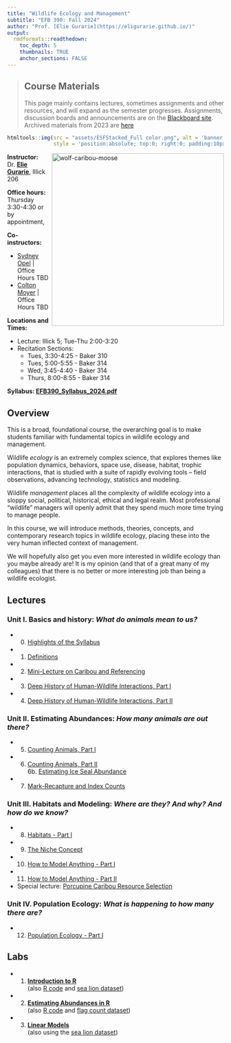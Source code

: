 ```yaml
---
title: "Wildlife Ecology and Management"
subtitle: "EFB 390: Fall 2024"
author: "Prof. [Elie Gurarie](https://eligurarie.github.io/)"
output: 
  rmdformats::readthedown:
    toc_depth: 5
    thumbnails: TRUE
    anchor_sections: FALSE
---
```


<!-- Google tag (gtag.js) -->
<script async src="https://www.googletagmanager.com/gtag/js?id=G-DTFGD3SPTQ"></script>
<script>
  window.dataLayer = window.dataLayer || [];
  function gtag(){dataLayer.push(arguments);}
  gtag('js', new Date());

  gtag('config', 'G-DTFGD3SPTQ');
</script>

> ## Course Materials
>
> This page mainly contains lectures, sometimes assignments and other resources, and will expand as the semester progresses.  Assignments, discussion boards and  announcements are on the [Blackboard site](https://blackboard.syracuse.edu/ultra/courses/_531605_1/outline).  Archived materials from 2023 are [here](Archive2023/index_archive.html)
>

```r
htmltools::img(src = "assets/ESFStacked_Full color.png", alt = 'banner', 
               style = 'position:absolute; top:0; right:0; padding:10px; width:150px')
```

<img src="assets/moose.jpg" alt="wolf-caribou-moose" style="width:400px" align="right"/>

**Instructor:** Dr. [**Elie Gurarie**](https://www.esf.edu/faculty/gurarie/), Illick 206

**Office hours:**  Thursday 3:30-4:30 or by appointment, 

**Co-instructors:** 

- [Sydney Opel](mailto:slopel@esf.edu) | Office Hours TBD
- [Colton Moyer](mailto:cmoyer@esf.edu) | Office Hours TBD 

**Locations and Times:** 

- Lecture: Illick 5; Tue-Thu 2:00-3:20
- Recitation Sections: 
  - Tues, 3:30-4:25 - Baker 310
  - Tues, 5:00-5:55 - Baker 314
  - Wed, 3:45-4:40 - Baker 314
  - Thurs, 8:00-8:55 - Baker 314

**Syllabus: [EFB390_Syllabus_2024.pdf](EFB390_Syllabus_2024.pdf)**

## Overview

This is a broad, foundational course, the overarching goal is to make students familiar with fundamental topics in wildlife ecology and management. 

Wildlife *ecology* is an extremely complex science, that explores themes like population dynamics, behaviors, space use, disease, habitat, trophic interactions, that is studied with a suite of rapidly evolving tools – field observations, advancing technology, statistics and modeling. 

Wildlife *management* places all the complexity of wildlife ecology into a sloppy social, political, historical, ethical and legal realm. Most professional “wildlife” managers will openly admit that they spend much more time trying to manage people. 

In this course, we will introduce methods, theories, concepts, and contemporary research topics in wildlife ecology, placing these into the very human inflected context of management. 

We will hopefully also get you even more interested in wildlife ecology than you maybe already are!  It is my opinion (and that of a great many of my colleagues) that there is no better or more interesting job than being a wildlife ecologist.   


## Lectures

### Unit I. Basics and history: *What do animals mean to us?*

- 0. [Highlights of the Syllabus](lectures/Lecture00/HighlightsOfTheSyllabus.html)  
- 1. [Definitions](lectures/Lecture01/Lecture_Basics.html) 
- 2. [Mini-Lecture on Caribou and Referencing](lectures/Lecture03/ResearchAndCaribou.pdf)
- 3. [Deep History of Human-Wildlife Interactions, Part I](lectures/Lecture03/Lecture03_DeepHistory.html)
- 4. [Deep History of Human-Wildlife Interactions, Part II](lectures/Lecture04/Lecture04_HistoryPartII.html)

### Unit II. Estimating Abundances: *How many animals are out there?*
- 5. [Counting Animals, Part I](lectures/Lecture05/Lecture05_CountingAnimals.html)
- 6. [Counting Animals, Part II](lectures/Lecture06/Lecture06_CountingAnimals_PartII.html) <br>
6b. [Estimating Ice Seal Abundance](lectures/Lecture06/Lecture06b_EstimatingAntarcticIceSeals.pdf)
- 7. [Mark-Recapture and Index Counts](lectures/Lecture07/Lecture07_IndexCounts.html) 


### Unit III. Habitats and Modeling: *Where are they? And why? And how do we know?*
- 8. [Habitats - Part I](lectures/Lecture08/Lecture_Habitat_PartI.html)
- 9. [The Niche Concept](lectures/Lecture09/Lecture09_NichesAndHabitats.html)
- 10. [How to Model Anything - Part I](lectures/Lecture10/Lecture_Modeling.html)
- 11. [How to Model Anything - Part II](lectures/Lecture10/Lecture_Modeling_PartII.html)
- Special lecture: [Porcupine Caribou Resource Selection](lectures/Lecture10/Lecture_PCH_RSF.pdf)

### Unit IV. Population Ecology: *What is happening to how many there are?*
- 12. [Population Ecology - Part I](lectures/Module4_PopulationEcology/Lecture_PopulationEcology.html)


## Labs
- 1. [**Introduction to R**](labs/Lab1_IntroToR/IntroToR.html) <br> (also [R code](labs/Lab1_IntroToR/IntroToR.R) and [sea lion dataset](labs/Lab1_IntroToR/SeaLions.csv))
    
- 2. [**Estimating Abundances in R**](labs/Lab1b_EstimatingFlagAbundances/EstimatingAbundancesInR.html) <br> (also [R code](labs/Lab1b_EstimatingFlagAbundances/EstimatingAbundancesInR.R) and [flag count dataset](labs/Lab1b_EstimatingFlagAbundances/CirclesAndSquares.csv))

- 3. [**Linear Models**](labs/Lab2_LinearModeling/Lab2_Modeling.html) <br>
(also using the [sea lion dataset](labs/Lab1_IntroToR/SeaLions.csv))
<!--  -->


